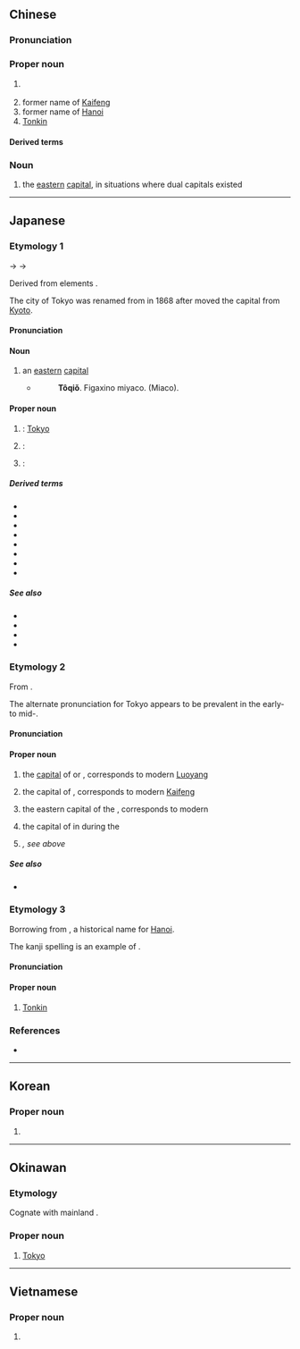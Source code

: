 {{also|东京}}
==Chinese==
{{zh-forms|s=东京}}

===Pronunciation===
{{zh-pron
|m=Dōngjīng
|c=dung1 ging1
|h=pfs=Tûng-kîn
|md=Dĕ̤ng-gĭng
|mn=Tang-kiaⁿ
|mn-t=dang1 gian1
|w=1ton jin
|cat=pn,n
}}

===Proper noun===
{{zh-proper noun}}

# {{zh-div|都}} {{place|zh|t=Tokyo|metropolis|c/Japan}}
# former name of [[Kaifeng]]
# former name of [[Hanoi]]
# [[Tonkin]]

====Derived terms====
{{zh-der|東京薯}}

===Noun===
{{zh-noun}}

# {{lb|zh|historical}} the [[eastern]] [[capital]], in situations where dual capitals existed

{{zh-cat|Tokyo|Prefectures of Japan|Capital cities|Cities in Japan}}

----

==Japanese==

===Etymology 1===
<div style="float:right;">
{{wp|lang=ja}}
{{wp|Tokyo}}
</div>
{{ja-kanjitab|とう|きょう|yomi=kanon,goon}}
{{IPAchar|/təu kʲau/}} → {{IPAchar|/toːkjɔː/}} → {{IPAchar|/toːkjoː/}}

Derived from {{der|ja|ltc|sort=とうきよう|-}} elements {{ja-compound|東|とう|京|きょう|t1=[[east]], [[eastern]]|t2=[[capital]]|sort=とうきよう}}.

The city of Tokyo was renamed from {{m|ja|江戸|tr=Edo}} in 1868 after {{w|Emperor Meiji}} moved the capital from [[Kyoto]].

====Pronunciation====
{{ja-pron|y=o|とうきょう|acc=0|audio=Ja-Tokyo.ogg}}

====Noun====
{{ja-noun|とうきょう|hhira=とうきやう}}

# an [[eastern]] [[capital]]
#* {{RQ:Nippo Jisho|663}}
#*: '''Tôqiǒ'''. {{lang|ja|トゥキャゥ}} {{lang|ja|(東京)}} Figaxino miyaco. {{lang|ja|(東の都)}} {{lang|ja|東の地方の都}} (Miaco).

====Proper noun====
{{ja-pos|とうきょう|proper|hhira=とうきやう}}

# {{short for|lang=ja|東京都|tr=Tōkyō-to|nodot=1|sort=とうきよう}}: [[Tokyo]] {{gl|[[capital]] of [[Japan]]}}
#: {{ja-usex|昨日、'''東京'''は曇りでしたか。|^きのう、'''^とうきょう''' は くもり でした か。|Was it cloudy in '''Tokyo''' yesterday?}}
# {{short for|lang=ja|東京駅|tr=Tōkyō-eki|nodot=1}}: {{w|Tokyo Station}}
# {{lb|ja|historical|sort=とうきよう}} {{short for|lang=ja|東京府|tr=Tōkyō-fu|nodot=1}}: {{w|Tokyo Prefecture}}

=====Derived terms=====
{{der-top}}
* {{ja-r|東京駅|^とうきょう%-えき}}
* {{ja-r|東京%語|^とうきょう%-ご}}
* {{ja-r|東京%港|^とうきょう%-こう}}
* {{ja-r|東京%式アクセント|^とうきょう%-しき アクセント}}
* {{ja-r|東京タワー|^とうきょう ^タワー}}
* {{ja-r|東京都|^とうきょう%-と}}
* {{ja-r|東京府|^とうきょう%-ふ}}
* {{ja-r|東京%湾|^とうきょう%-わん}}
{{der-bottom}}

=====See also=====
* {{ja-r|江戸|^えど}}
* {{ja-r|^トンキン}}
* {{ja-r|北%京|^ペ%キン}}
* {{ja-r|南%京|^なん%きん}}

===Etymology 2===
{{ja-kanjitab|とう|けい|yomi=o}}

From {{bor|ja|ltc|sort=とうけい|-}} {{ltc-l|東京}}.

The alternate pronunciation for Tokyo appears to be prevalent in the early- to mid-{{w|Meiji period}}.

====Pronunciation====
{{ja-pron|y=ko|とうけい|acc=0}}

====Proper noun====
{{ja-pos|とうけい|proper}}

# {{lb|ja|historical|sort=とうけい}} the [[capital]] of {{m|ja|東漢|tr=Tōkan||{{w|Eastern Han}}}} or {{m|ja|後漢|tr=Gokan||{{w|Later Han}}}}, corresponds to modern [[Luoyang]]
# {{lb|ja|historical}} the capital of {{m|ja|北宋|tr=Hokusō||{{w|Northern Song}}}}, corresponds to modern [[Kaifeng]]
# {{lb|ja|historical}} the eastern capital of the {{w|Jin dynasty (1115–1234)|Jurchen Jin dynasty}}, corresponds to modern {{w|Liaoyang}}
# {{lb|ja|historical}} the capital of {{w|List of provinces of Balhae|Yongwon province}} in {{w|Balhae}} during the {{w|Tang dynasty}}
# {{dated spelling of|lang=ja||東京|tr=Tōkyō|nodot=1|sort=とうけい}}'', see above''

=====See also=====
* {{pedialite|Dongjing}}

===Etymology 3===
<div style="float:right;">
{{wp|lang=ja|トンキン}}
{{wp|Tonkin}}
</div>
{{ja-kanjitab|yomi=irr|とん|きん}}

Borrowing from {{bor|ja|vi|sort=とんきん|Đông Kinh}}, a historical name for [[Hanoi]]. {{rfv-etymology|ja}}

The kanji spelling is an example of {{ateji|sort=とんきん}}.

====Pronunciation====
{{ja-pron|トンキン|y=i|acc=1}}

====Proper noun====
{{ja-pos|トンキン|proper}}

# {{lb|ja|historical}} [[Tonkin]] {{gl|[[northern]] [[region]] of [[Vietnam]]}}

===References===
* {{R:Nippo Jisho}}

{{top|ja|Tokyo|Prefectures of Japan|Capital cities|Cities in Japan|sort=とうきよう}}

----

==Korean==
{{ko-hanjatab}}

===Proper noun===
{{ko-propn|hangeul=동경}}

# {{hanja form of|동경|alternative name of [[Tokyo]]}}

----

==Okinawan==

===Etymology===
Cognate with mainland {{cog|ja|東京|tr=Tōkyō}}.

===Proper noun===
{{head|ryu|proper noun|hiragana|とーちょー|romaji|tōchō}}

# [[Tokyo]]

----

==Vietnamese==
{{vi-hantutab}}

===Proper noun===
{{vi-proper noun|sc=Hani}}

# {{han tu form of|Đông Kinh|former name of [[Hanoi]], [[Tonkin]]; [[Tokyo]]}}